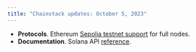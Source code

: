 ```yaml
---
title: "Chainstack updates: October 5, 2023"
---
```

- **Protocols**. Ethereum [Sepolia testnet support](/docs/protocols-networks) for full nodes.
- **Documentation**. Solana API [reference](/api-reference/solana-getting-started).
